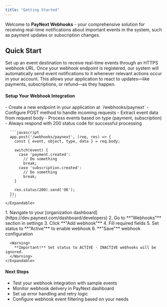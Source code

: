 ```yaml
---
title: "Getting Started"
---
```


Welcome to **PayNext Webhooks** - your comprehensive solution for receiving real-time notifications about important events in the system, such as payment updates or subscription changes.

## Quick Start

Set up an event destination to receive real-time events through an HTTPS webhook URL. Once your webhook endpoint is registered, our system will automatically send event notifications to it whenever relevant actions occur in your account. This allows your application to react to updates—like payments, subscriptions, or refund—as they happen.

#### Setup Your Webhook Integration

<Steps>
  <Step title="Create Webhook Endpoint">
    <Expandable title="Implementation steps">
      - Create a new endpoint in your application at `/webhooks/paynext`
      - Configure POST method to handle incoming requests
      - Extract event data from request body
      - Process events based on type (payment, subscription)
      - Always respond with 200 status code for successful processing

      ```javascript
      app.post('/webhooks/paynext', (req, res) => {
        const { event, object, type, data } = req.body;

        switch(event) {
          case 'payment.created':
            // Do something
            break;
          case 'subscription.created':
            // Do something
            break;
        }

        res.status(200).send('OK');
      });
      ```
    </Expandable>

  </Step>

  <Step title="Register Webhook in Dashboard">
    <Expandable title="Registration steps">
      1. Navigate to your [organization dashboard](https://dev.paynext.com/dashboard/developers)
      2. Go to **"Webhooks"** section in settings
      3. Click **"Add webhook"**
      4. Fill required fields
      5. Set status to **"Active"** to enable webhook
      6. **"Save"** webhook configuration

      <Warning>
        **Important!** Set status to ACTIVE - INACTIVE webhooks will be ignored.
      </Warning>
    </Expandable>

  </Step>

</Steps>

#### Next Steps

- Test your webhook integration with sample events
- Monitor webhook delivery in PayNext dashboard
- Set up error handling and retry logic
- Configure webhook event filtering based on your needs
